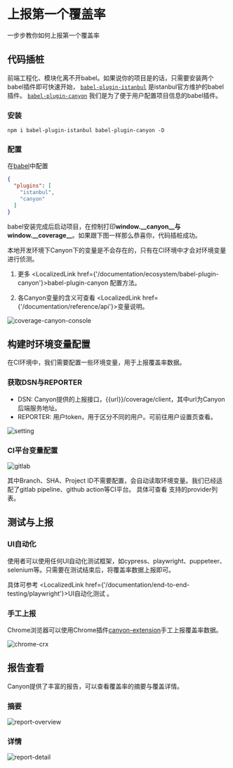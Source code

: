# 上报第一个覆盖率

一步步教你如何上报第一个覆盖率

## 代码插桩

前端工程化、模块化离不开babel。如果说你的项目是的话，只需要安装两个babel插件即可快速开始，
[`babel-plugin-istanbul`](https://github.com/istanbuljs/babel-plugin-istanbul) 是istanbul官方维护的babel插件。
[`babel-plugin-canyon`](https://github.com/canyon-project/babel-plugin-canyon) 我们是为了便于用户配置项目信息的babel插件。

### 安装

```shell copy
npm i babel-plugin-istanbul babel-plugin-canyon -D
```

### 配置

在[babel](https://babeljs.io/docs/config-files#configuration-file-types)中配置
```json
{
  "plugins": [
    "istanbul",
    "canyon"
  ]
}
```

babel安装完成后启动项目，在控制打印**window.\_\_canyon\_\_**与**window.\_\_coverage\_\_**。如果跟下图一样那么恭喜你，代码插桩成功。


<Callout emoji="💡">
  本地开发环境下Canyon下的变量是不会存在的，只有在CI环境中才会对环境变量进行侦测。

  1. 更多 <LocalizedLink href={'/documentation/ecosystem/babel-plugin-canyon'}>babel-plugin-canyon</LocalizedLink> 配置方法。

  2. 各Canyon变量的含义可查看 <LocalizedLink href={'/documentation/reference/api'}>变量说明</LocalizedLink>。
</Callout>

![coverage-canyon-console](/static/documentation/getting-started/first-coverage/coverage-canyon-console.png)



## 构建时环境变量配置

在CI环境中，我们需要配置一些环境变量，用于上报覆盖率数据。

### 获取DSN与REPORTER

- DSN: Canyon提供的上报接口，\{\{url\}\}/coverage/client，其中url为Canyon后端服务地址。
- REPORTER: 用户token，用于区分不同的用户。可前往用户设置页查看。

![setting](/static/documentation/getting-started/first-coverage/setting.png)

### CI平台变量配置

![gitlab](/static/documentation/getting-started/first-coverage/gitlab-var-config.png)


<Callout type="info" emoji="ℹ️">
  其中Branch、SHA、Project ID不需要配置，会自动读取环境变量。我们已经适配了gitlab pipeline、github action等CI平台。
  具体可查看 <LocalizedLink href={'/documentation/reference/supported-ci-providers'}>支持的provider列表</LocalizedLink>。
</Callout>






## 测试与上报

### UI自动化

使用者可以使用任何UI自动化测试框架，如cypress、playwright、puppeteer、selenium等。只需要在测试结束后，将覆盖率数据上报即可。

具体可参考
<LocalizedLink href={'/documentation/end-to-end-testing/playwright'}>UI自动化测试</LocalizedLink>
。


### 手工上报

Chrome浏览器可以使用Chrome插件[canyon-extension](https://chromewebstore.google.com/detail/canyon-extension/omnpafdjidgpdmlimbangcjjaaodbeof?hl=zh-CN&utm_source=ext_sidebar)手工上报覆盖率数据。

![chrome-crx](/static/documentation/getting-started/first-coverage/chrome-crx.png)

## 报告查看

Canyon提供了丰富的报告，可以查看覆盖率的摘要与覆盖详情。

### 摘要

![report-overview](/static/documentation/getting-started/first-coverage/report-overview.png)

### 详情

![report-detail](/static/documentation/getting-started/first-coverage/report-detail.png)
